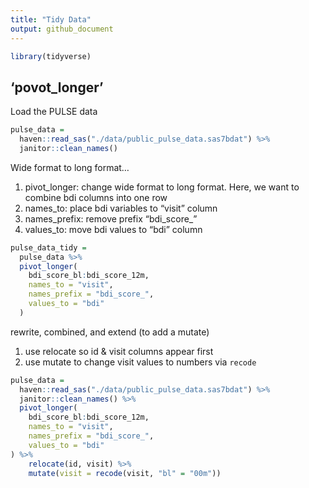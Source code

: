 ```yaml
---
title: "Tidy Data"
output: github_document
---
```


```r
library(tidyverse)
```

## 'povot_longer'

Load the PULSE data

```r
pulse_data =
  haven::read_sas("./data/public_pulse_data.sas7bdat") %>% 
  janitor::clean_names()
```

Wide format to long format...

1. pivot_longer: change wide format to long format. Here, we want to combine bdi columns into one row
2. names_to: place bdi variables to "visit" column
3. names_prefix: remove prefix "bdi_score_"
4. values_to: move bdi values to "bdi" column

```r
pulse_data_tidy =
  pulse_data %>% 
  pivot_longer(
    bdi_score_bl:bdi_score_12m, 
    names_to = "visit",
    names_prefix = "bdi_score_",
    values_to = "bdi"
  )
```

rewrite, combined, and extend (to add a mutate)

1. use relocate so id & visit columns appear first
2. use mutate to change visit values to numbers via `recode`
```r
pulse_data =
  haven::read_sas("./data/public_pulse_data.sas7bdat") %>% 
  janitor::clean_names() %>% 
  pivot_longer(
    bdi_score_bl:bdi_score_12m, 
    names_to = "visit",
    names_prefix = "bdi_score_",
    values_to = "bdi"
) %>% 
    relocate(id, visit) %>% 
    mutate(visit = recode(visit, "bl" = "00m"))
```


